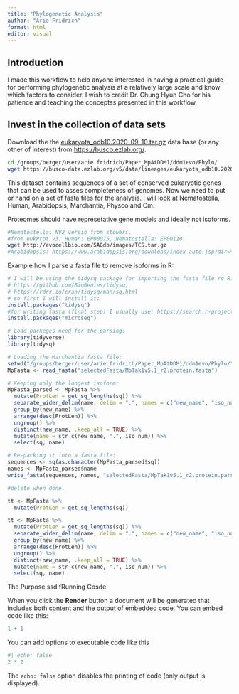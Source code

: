 ```yaml
---
title: "Phylogenetic Analysis"
author: "Arie Fridrich"
format: html
editor: visual
---
```


## Introduction

I made this workflow to help anyone interested in having a practical guide for performing phylogenetic analysis at a relatively large scale and know which factors to consider. I wish to credit Dr. Chung Hyun Cho for his patience and teaching the conceptss presented in this workflow.

## Invest in the collection of data sets

Download the the [eukaryota_odb10.2020-09-10.tar.gz](https://busco-data.ezlab.org/v5/data/lineages/eukaryota_odb10.2020-09-10.tar.gz) data base (or any other of interest) from <https://busco.ezlab.org/>.

```bash
cd /groups/berger/user/arie.fridrich/Paper_MpAtDDM1/ddm1evo/Phylo/
wget https://busco-data.ezlab.org/v5/data/lineages/eukaryota_odb10.2020-09-10.tar.gz
```

This dataset contains sequences of a set of conserved eukaryotic genes that can be used to asses completeness of genomes. Now we need to put or hand on a set of fasta files for the analysis. I will look at Nematostella, Human, Arabidopsis, Marchantia, Physco and Cm.

Proteomes should have represetative gene models and ideally not isoforms.

```bash
#Nematostella: NV2 versio from stowers. 
#from eukProt V3. Human: EP00075, Nematostella: EP00110.
wget http://evocellbio.com/SAGdb/images/TCS.tar.gz
#Arabidopsis: https://www.arabidopsis.org/download/index-auto.jsp?dir=%2Fdownload_files%2FProteins%2FAraport11_protein_lists/Araport11_pep_20220914.gz
```

Example how I parse a fasta file to remove isoforms in R:

```r
# I will be using the tidysq package for importing the fasta file ro R:
# https://github.com/BioGenies/tidysq,
# https://rdrr.io/cran/tidysq/man/sq.html
# so first I will install it:
install.packages("tidysq")
#for writing fasta (final step) I usually use: https://search.r-project.org/CRAN/refmans/microseq/html/readFasta.html
install.packages("microseq")

# Load packeges need for the parsing:
library(tidyverse)
library(tidysq)

# Loading the Marchantia fasta file:
setwd("/groups/berger/user/arie.fridrich/Paper_MpAtDDM1/ddm1evo/Phylo/")
MpFasta <- read_fasta("selectedFasta/MpTak1v5.1_r2.protein.fasta")

# Keeping only the longest isoform:
MpFasta_parsed <- MpFasta %>%
  mutate(ProtLen = get_sq_lengths(sq)) %>%
  separate_wider_delim(name, delim = ".", names = c("new_name", "iso_num")) %>%
  group_by(new_name) %>%
  arrange(desc(ProtLen)) %>%
  ungroup() %>%
  distinct(new_name, .keep_all = TRUE) %>%
  mutate(name = str_c(new_name, ".", iso_num)) %>%
  select(sq, name)

# Re-packing it into a fasta file:
sequences <- sq(as.character(MpFasta_parsed$sq))
names <- MpFasta_parsed$name
write_fasta(sequences, names, "selectedFasta/MpTak1v5.1_r2.protein.parsed_AF.fasta", width = 80)


```

```r
#delete when done.

tt <- MpFasta %>%
  mutate(ProtLen = get_sq_lengths(sq))

tt <- MpFasta %>%
  mutate(ProtLen = get_sq_lengths(sq)) %>%
  separate_wider_delim(name, delim = ".", names = c("new_name", "iso_num")) %>%
  group_by(new_name) %>%
  arrange(desc(ProtLen)) %>%
  ungroup() %>%
  distinct(new_name, .keep_all = TRUE) %>%
  mutate(name = str_c(new_name, ".", iso_num)) %>%
  select(sq, name)

```

The Purpose ssd fRunning Cosde

When you click the **Render** button a document will be generated that includes both content and the output of embedded code. You can embed code like this:

```r
1 + 1
```

You can add options to executable code like this

```r
#| echo: false
2 * 2
```

The `echo: false` option disables the printing of code (only output is displayed).

